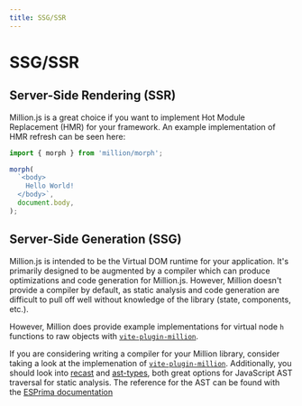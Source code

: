 ```yaml
---
title: SSG/SSR
---
```


# SSG/SSR

## Server-Side Rendering (SSR)

Million.js is a great choice if you want to implement Hot Module Replacement (HMR) for your framework. An example implementation of HMR refresh can be seen here:

```js
import { morph } from 'million/morph';

morph(
  `<body>
    Hello World!
  </body>`,
  document.body,
);
```

## Server-Side Generation (SSG)

Million.js is intended to be the Virtual DOM runtime for your application. It's primarily designed to be augmented by a compiler which can produce optimizations and code generation for Million.js. However, Million doesn't provide a compiler by default, as static analysis and code generation are difficult to pull off well without knowledge of the library (state, components, etc.).

However, Million does provide example implementations for virtual node `h` functions to raw objects with [`vite-plugin-million`](https://github.com/aidenybai/million/tree/v1.7.0/packages/vite-plugin-million).

If you are considering writing a compiler for your Million library, consider taking a look at the implemenation of [`vite-plugin-million`](https://github.com/aidenybai/million/tree/v1.7.0/packages/vite-plugin-million). Additionally, you should look into [recast](https://github.com/benjamn/recast) and [ast-types](https://github.com/benjamn/ast-types), both great options for JavaScript AST traversal for static analysis. The reference for the AST can be found with the [ESPrima documentation](https://docs.esprima.org/en/latest/)
